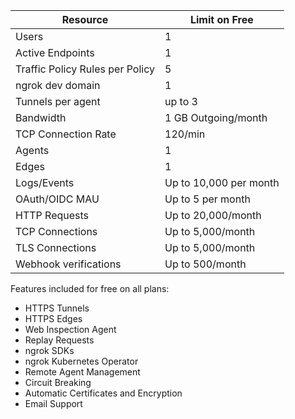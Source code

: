| Resource                        | Limit on Free          |
| ------------------------------- | ---------------------- |
| Users                           | 1                      |
| Active Endpoints                | 1                      |
| Traffic Policy Rules per Policy | 5                      |
| ngrok dev domain                | 1                      |
| Tunnels per agent               | up to 3                |
| Bandwidth                       | 1 GB Outgoing/month    |
| TCP Connection Rate             | 120/min                |
| Agents                          | 1                      |
| Edges                           | 1                      |
| Logs/Events                     | Up to 10,000 per month |
| OAuth/OIDC MAU                  | Up to 5 per month      |
| HTTP Requests                   | Up to 20,000/month     |
| TCP Connections                 | Up to 5,000/month      |
| TLS Connections                 | Up to 5,000/month      |
| Webhook verifications           | Up to 500/month        |

Features included for free on all plans:

- HTTPS Tunnels
- HTTPS Edges
- Web Inspection Agent
- Replay Requests
- ngrok SDKs
- ngrok Kubernetes Operator
- Remote Agent Management
- Circuit Breaking
- Automatic Certificates and Encryption
- Email Support
